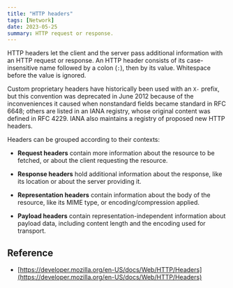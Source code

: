 ```yaml
---
title: "HTTP headers"
tags: [Network]
date: 2023-05-25
summary: HTTP request or response.
---
```


HTTP headers let the client and the server pass additional information with an
HTTP request or response. An HTTP header consists of its case-insensitive name
followed by a colon (`:`), then by its value. Whitespace before the value is
ignored.

Custom proprietary headers have historically been used with an `X-` prefix, but
this convention was deprecated in June 2012 because of the inconveniences it
caused when nonstandard fields became standard in RFC 6648; others are listed
in an IANA registry, whose original content was defined in RFC 4229. IANA also
maintains a registry of proposed new HTTP headers.

Headers can be grouped according to their contexts:

- **Request headers** contain more information about the resource to be fetched, or
about the client requesting the resource.

- **Response headers** hold additional information about the response, like its location or about the server providing it.

- **Representation headers** contain information about the body of the
  resource, like its MIME type, or encoding/compression applied.

- **Payload headers** contain representation-independent information about payload
data, including content length and the encoding used for transport.

## Reference

- [https://developer.mozilla.org/en-US/docs/Web/HTTP/Headers](https://developer.mozilla.org/en-US/docs/Web/HTTP/Headers)